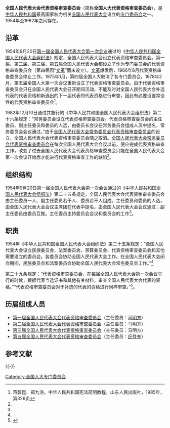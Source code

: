 {{refimprove|time=2019-08-24T03:43:20+00:00}}
{{Pathnav|全国人民代表大会|全国人民代表大会专门委员会}}
{{Infobox PRCG
|机构名称=全国人民代表大会代表资格审查委员会
|标志1=National Emblem of the People's Republic of China.svg
|授权法源=[[五四宪法|中华人民共和国宪法]]
|组织法规=[[中华人民共和国全国人民代表大会组织法|中华人民共和国全国人民代表大会组织法]]
|上级机构=[[全国人民代表大会|全国人民代表大会]]
|行政级别=正部级
|机构类型=[[全国人民代表大会专门委员会|全国人民代表大会专门委员会]]
|地址1=[[北京市|北京市]]
|成立时间=1954年
|撤销时间=1982年
}}
'''全国人民代表大会代表资格审查委员会'''（简称'''全国人大代表资格审查委员会'''），是[[中华人民共和国|中华人民共和国]]最高国家权力机关[[全国人民代表大会|全国人民代表大会]]设立的[[全国人民代表大会专门委员会|专门委员会]]之一。1954年至1982年之间存在。

==沿革==
1954年9月20日[[第一届全国人民代表大会第一次会议|第一届全国人民代表大会第一次会议]]通过的《[[中华人民共和国全国人民代表大会组织法|中华人民共和国全国人民代表大会组织法]]》规定，全国人民代表大会设立代表资格审查委员会。第一届、第二届、第三届、第五届全国人民代表大会都设立了作为专门委员会的代表资格审查委员会（第四届因“[[文革|文革]]”而未设立）。[[文革|文革]]爆发后，1966年8月代表资格审查委员会停止工作。1975年1月，第四届全国人大取消了各专门委员会。1978年2月，第五届全国人大第一次会议重新设立了代表资格审查委员会。由于代表资格审查委员会只在全国人民代表大会召开期间活动，不能及时对全国人民代表大会补选代表的代表资格和新选出的下一届代表的代表资格进行审查，因此有必要设置常设性的代表资格审查委员会<ref name=jiang>蒋碧昆、郑九浩，中华人民共和国宪法简明教程，山东人民出版社，1985年，第326页</ref>。

1982年12月10日通过并施行的《中华人民共和国全国人民代表大会组织法》第二十六条规定：“常务委员会设立代表资格审查委员会。代表资格审查委员会的主任委员、副主任委员和委员的人选，由委员长会议在常务委员会组成人员中提名，常务委员会会议通过。”由于[[全国人民代表大会常务委员会代表资格审查委员会|全国人民代表大会常务委员会代表资格审查委员会]]的设立，全国人民代表大会代表资格审查委员会随之取消。[[全国人民代表大会常务委员会代表资格审查委员会|全国人民代表大会常务委员会代表资格审查委员会]]在每次全国人民代表大会会议以前，便应完成代表资格审查工作，改变了过去全国人民代表大会代表资格审查委员会只能在全国人民代表大会第一次会议开始后才能进行代表资格审查工作的缺陷<ref name=jiang/>。

==组织结构==
1954年9月20日第一届全国人民代表大会第一次会议通过的《[[中华人民共和国全国人民代表大会组织法|中华人民共和国全国人民代表大会组织法]]》第二十五条规定，全国人民代表大会代表资格审查委员会由主任委员一人、副主任委员若干人、委员若干人组成。主任委员和委员的人选，由全国人民代表大会会议主席团在代表中提名，由全国人民代表大会会议通过；副主任委员由委员互推。主任委员主持委员会会议和委员会的工作<ref name=rmw/>。

==职责==
1954年《中华人民共和国全国人民代表大会组织法》第二十五条规定：“全国人民代表大会设立民族委员会、法案委员会、预算委员会、代表资格审查委员会和其他需要设立的委员会。各委员会协助全国人民代表大会工作。在全国人民代表大会闭会期间，民族委员会和法案委员会协助全国人民代表大会常务委员会工作。”<ref name=rmw/>

第二十九条规定：“代表资格审查委员会，在每届全国人民代表大会第一次会议举行的时候，根据代表当选证书和其他有关材料，审查全国人民代表大会代表的资格。”“代表资格审查委员会对于补选的代表的资格进行同样审查。”<ref name=rmw>{{Cite web  |url =http://www.npc.gov.cn/wxzl/wxzl/2000-12/10/content_4265.htm  |title =中华人民共和国全国人民代表大会组织法  |author =  |date =2000-12-10  |publisher =中国人大网  |language =  |accessdate =  |quote =  |archive-date =2018-09-29  |archive-url =https://web.archive.org/web/20180929110449/http://www.npc.gov.cn/wxzl/wxzl/2000-12/10/content_4265.htm  |dead-url =no  }}</ref>。

==历届组成人员==
*[[第一届全国人民代表大会各专门委员会#代表资格审查委员会|第一届全国人民代表大会代表资格审查委员会]]（主任委员：[[马明方|马明方]]）
*[[第二届全国人民代表大会各专门委员会#代表资格审查委员会|第二届全国人民代表大会代表资格审查委员会]]（主任委员：马明方）
*[[第三届全国人民代表大会各专门委员会#代表资格审查委员会|第三届全国人民代表大会代表资格审查委员会]]（主任委员：马明方）
*[[第五届全国人民代表大会各专门委员会#代表资格审查委员会|第五届全国人民代表大会代表资格审查委员会]]（主任委员：[[纪登奎|纪登奎]]）

==参考文献==
{{reflist}}

{{-}}
{{NPC}}
[[Category:全国人大专门委员会|Category:全国人大专门委员会]]